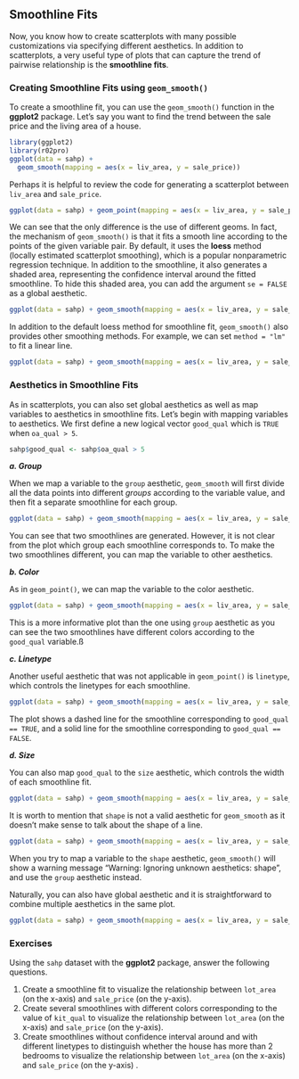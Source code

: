## Smoothline Fits {#smoothline}

Now, you know how to create scatterplots with many possible customizations via specifying different aesthetics. In addition to scatterplots, a very useful type of plots that can capture the trend of pairwise relationship is the **smoothline fits**.

### Creating Smoothline Fits using `geom_smooth()`

To create a smoothline fit, you can use the `geom_smooth()` function in  the **ggplot2** package. Let's say you want to find the trend between the sale price and the living area of a house. 
```r
library(ggplot2)
library(r02pro)
ggplot(data = sahp) + 
  geom_smooth(mapping = aes(x = liv_area, y = sale_price))
```

Perhaps it is helpful to review the code for generating a scatterplot between `liv_area` and `sale_price`. 
```r
ggplot(data = sahp) + geom_point(mapping = aes(x = liv_area, y = sale_price))
```

We can see that the only difference is the use of different geoms. In fact, the mechanism of `geom_smooth()` is that it fits a smooth line according to the points of the given variable pair. By default, it uses the **loess** method (locally estimated scatterplot smoothing), which is a popular nonparametric regression technique. In addition to the smoothline, it also generates a shaded area, representing the confidence interval around the fitted smoothline. To hide this shaded area, you can add the argument `se = FALSE` as a global aesthetic. 
```r
ggplot(data = sahp) + geom_smooth(mapping = aes(x = liv_area, y = sale_price), se = FALSE)
```

In addition to the default loess method for smoothline fit, `geom_smooth()` also provides other smoothing methods. For example, we can set `method = "lm"` to fit a linear line. 
```r
ggplot(data = sahp) + geom_smooth(mapping = aes(x = liv_area, y = sale_price), method = "lm")
```

### Aesthetics in Smoothline Fits

As in scatterplots, you can also set global aesthetics as well as map variables to aesthetics in smoothline fits. Let's begin with mapping variables to aesthetics. We first define a new logical vector `good_qual` which is `TRUE` when `oa_qual > 5`. 
```r
sahp$good_qual <- sahp$oa_qual > 5 
```

***a. Group***

When we map a variable to the `group` aesthetic, `geom_smooth` will first divide all the data points into different *groups* according to the variable value, and then fit a separate smoothline for each group. 

```r
ggplot(data = sahp) + geom_smooth(mapping = aes(x = liv_area, y = sale_price, group = good_qual))
```

You can see that two smoothlines are generated. However, it is not clear from the plot which group each smoothline corresponds to. To make the two smoothlines different, you can map the variable to other aesthetics. 

***b. Color***

As in `geom_point()`, we can map the variable to the color aesthetic. 

```r
ggplot(data = sahp) + geom_smooth(mapping = aes(x = liv_area, y = sale_price, color = good_qual))
```
This is a more informative plot than the one using `group` aesthetic as you can see the two smoothlines have different colors according to the `good_qual` variable.ß


***c. Linetype***

Another useful aesthetic that was not applicable in `geom_point()` is `linetype`, which controls the linetypes for each smoothline. 
```r
ggplot(data = sahp) + geom_smooth(mapping = aes(x = liv_area, y = sale_price, linetype = good_qual))
```
The plot shows a dashed line for the smoothline corresponding to `good_qual == TRUE`, and a solid line for the smoothline corresponding to `good_qual == FALSE`.


***d. Size***

You can also map `good_qual` to the `size` aesthetic, which controls the width of each smoothline fit.

```r
ggplot(data = sahp) + geom_smooth(mapping = aes(x = liv_area, y = sale_price, size = good_qual))
```

It is worth to mention that `shape` is not a valid aesthetic for `geom_smooth` as it doesn't make sense to talk about the shape of a line. 
```r
ggplot(data = sahp) + geom_smooth(mapping = aes(x = liv_area, y = sale_price, shape = good_qual))
```

When you try to map a variable to the `shape` aesthetic, `geom_smooth()` will show a warning message "Warning: Ignoring unknown aesthetics: shape", and use the `group` aesthetic instead. 


Naturally, you can also have global aesthetic and it is straightforward to combine multiple aesthetics in the same plot.
```r
ggplot(data = sahp) + geom_smooth(mapping = aes(x = liv_area, y = sale_price, color = good_qual), linetype = 2)
```



### Exercises

Using the `sahp` dataset with the **ggplot2** package, answer the following questions.


1.	Create a smoothline fit to visualize the relationship between `lot_area` (on the x-axis) and `sale_price` (on the y-axis).
2.  Create several smoothlines with different colors corresponding to the value of `kit_qual` to visualize the relationship between `lot_area` (on the x-axis) and `sale_price` (on the y-axis).
2.  Create smoothlines without confidence interval around and with different linetypes to distinguish whether the house has more than 2 bedrooms to visualize the relationship between `lot_area` (on the x-axis) and `sale_price` (on the y-axis) .



